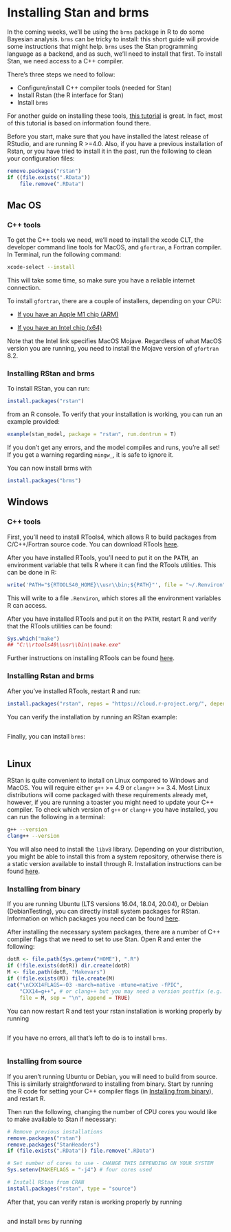 # Installing Stan and brms {-}

In the coming weeks, we'll be using the `brms` package in R to do some Bayesian analysis. `brms` can be tricky to install: this short guide will provide some instructions that might help. `brms` uses the Stan programming language as a backend, and as such, we'll need to install that first. To install Stan, we need access to a C++ compiler. 

There's three steps we need to follow:

- Configure/install C++ compiler tools (needed for Stan)
- Install Rstan (the R interface for Stan)
- Install `brms`

For another guide on installing these tools, [this tutorial](https://learnb4ss.github.io/learnB4SS/articles/install-brms.html) is great. In fact, most of this tutorial is based on information found there.

Before you start, make sure that you have installed the latest release of RStudio, and are running R >=4.0. Also, if you have a previous installation of Rstan, or you have tried to install it in the past, run the following to clean your configuration files:
```r
remove.packages("rstan")
if ((file.exists(".RData")) 
    file.remove(".RData")
```

## Mac OS {-}
### C++ tools {-}

To get the C++ tools we need, we'll need to install the xcode CLT, the developer command line tools for MacOS, and `gfortran`, a Fortran compiler. In Terminal, run the following command:

```bash
xcode-select --install
```

This will take some time, so make sure you have a reliable internet connection.

To install `gfortran`, there are a couple of installers, depending on your CPU:

- [If you have an Apple M1 chip (ARM)](https://github.com/fxcoudert/gfortran-for-macOS/releases/tag/11-arm-alpha2)

- [If you have an Intel chip (x64)](https://github.com/fxcoudert/gfortran-for-macOS/releases/tag/8.2)

Note that the Intel link specifies MacOS Mojave. Regardless of what MacOS version you are running, you need to install the Mojave version of `gfortran` 8.2.

### Installing RStan and brms {-}

To install RStan, you can run: 
```r
install.packages("rstan")
```

from an R console.
To verify that your installation is working, you can run an example provided:
```r
example(stan_model, package = "rstan", run.dontrun = T)
```

If you don't get any errors, and the model compiles and runs, you're all set!
If you get a warning regarding `mingw_`, it is safe to ignore it.

You can now install brms with 
```r
install.packages("brms")
```

## Windows {-}
### C++ tools {-}
First, you'll need to install RTools4, which allows R to build packages from C/C++/Fortran source code. You can download RTools [here]( https://github.com/r-windows/rtools-installer/releases/download/2022-02-06/rtools40-x86_64.exe).

After you have installed RTools, you'll need to put it on the <kbd>PATH</kbd>, an environment variable that tells R where it can find the RTools utilities. This can be done in R:
```r
write('PATH="${RTOOLS40_HOME}\\usr\\bin;${PATH}"', file = "~/.Renviron", append = TRUE)
```

This will write to a file `.Renviron`, which stores all the environment variables R can access.

After you have installed RTools and put it on the <kbd>PATH</kbd>, restart R and verify that the RTools utilities can be found:
```r
Sys.which("make")
## "C:\\rtools40\\usr\\bin\\make.exe" 
```

Further instructions on installing RTools can be found [here](https://cran.r-project.org/bin/windows/Rtools/rtools40.html). 

### Installing Rstan and brms {-}

After you've installed RTools, restart R and run:
```r
install.packages("rstan", repos = "https://cloud.r-project.org/", dependencies = TRUE)
```

You can verify the installation by running an RStan example:
```r
```

Finally, you can install `brms`:
```r
```

## Linux {-}

RStan is quite convenient to install on Linux compared to Windows and MacOS.
You will require either `g++` >= 4.9 or `clang++` >= 3.4. Most Linux distributions will come packaged with these requirements already met, however, if you are running a toaster you might need to update your C++ compiler. To check which version of `g++` or `clang++` you have installed, you can run the following in a terminal:
```bash
g++ --version
clang++ --version
```

You will also need to install the `libv8` library. Depending on your distribution, you might be able to install this from a system repository, otherwise there is a static version available to install through R. Installation instructions can be found [here](https://github.com/jeroen/V8#installation).


### Installing from binary {-}
If you are running Ubuntu (LTS versions 16.04, 18.04, 20.04), or Debian (DebianTesting), you can directly install system packages for RStan. Information on which packages you need can be found [here](https://github.com/stan-dev/rstan/wiki/Configuring-C-Toolchain-for-Linux).  

After installing the necessary system packages, there are a number of C++ compiler flags that we need to set to use Stan. Open R and enter the following:
```r
dotR <- file.path(Sys.getenv("HOME"), ".R")
if (!file.exists(dotR)) dir.create(dotR)
M <- file.path(dotR, "Makevars")
if (!file.exists(M)) file.create(M)
cat("\nCXX14FLAGS=-O3 -march=native -mtune=native -fPIC",
    "CXX14=g++", # or clang++ but you may need a version postfix (e.g. clang++-6.0)
    file = M, sep = "\n", append = TRUE)
```

You can now restart R and test your rstan installation is working properly by running
```r
```

If you have no errors, all that's left to do is to install `brms`.

```r
```

### Installing from source {-}

If you aren't running Ubuntu or Debian, you will need to build from source. This is similarly straightforward to installing from binary. Start by running the R code for setting your C++ compiler flags (in [Installing from binary]), and restart R.

Then run the following, changing the number of CPU cores you would like to make available to Stan if necessary:
```r
# Remove previous installations
remove.packages("rstan")
remove.packages("StanHeaders")
if (file.exists(".RData")) file.remove(".RData")

# Set number of cores to use - CHANGE THIS DEPENDING ON YOUR SYSTEM
Sys.setenv(MAKEFLAGS = "-j4") # four cores used

# Install RStan from CRAN
install.packages("rstan", type = "source")

```

After that, you can verify rstan is working properly by running
```r
```

and install `brms` by running
```r
```
